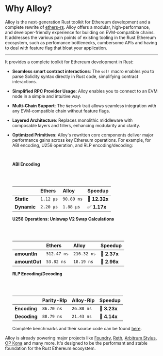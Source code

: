 # Why Alloy?

Alloy is the next-generation Rust toolkit for Ethereum development and a complete rewrite of [ethers-rs](https://www.gakonst.com/ethers-rs/getting-started/intro.html). Alloy offers a modular, high-performance, and developer-friendly experience for building on EVM-compatible chains.
It addresses the various pain points of existing tooling in the Rust Ethereum ecosystem, such as perfomance bottlenecks, cumbersome APIs and having to deal with feature flag that bloat your application.

---

It provides a complete toolkit for Ethereum development in Rust:

- **Seamless smart contract interactions**: The `sol!` macro enables you to parse Solidity syntax directly in Rust code, simplifying contract interactions.

- **Simplified RPC Provider Usage**: Alloy enables you to connect to an EVM node in a simple and intuitive way.

- **Multi-Chain Support**: The `Network` trait allows seamless integration with any EVM-compatible chain without feature flags.

- **Layered Architecture**: Replaces monolithic middleware with composable layers and fillers, enhancing modularity and clarity.

- **Optimized Primitives**: Alloy's rewritten core components deliver major performance gains across key Ethereum operations. For example, for ABI encoding, U256 operation, and RLP encoding/decoding:

  <br />

  **ABI Encoding**

  <br />
  <br />

  |             | Ethers    | Alloy      | Speedup       |
  | :---------- | :-------- | :--------- | :------------ |
  | **Static**  | `1.12 μs` | `90.89 ns` | 🚀 **12.32x** |
  | **Dynamic** | `2.20 μs` | `1.88 μs`  | ✅ **1.17x**  |

  **U256 Operations: Uniswap V2 Swap Calculations**

  <br />
  <br />

  |               | Ethers      | Alloy       | Speedup      |
  | :------------ | :---------- | :---------- | :----------- |
  | **amountIn**  | `512.47 ns` | `216.32 ns` | 🚀 **2.37x** |
  | **amountOut** | `53.82 ns`  | `18.19 ns`  | 🚀 **2.96x** |

  **RLP Encoding/Decoding**

  <br />
  <br />

  |              | Parity-Rlp | Alloy-Rlp  | Speedup      |
  | :----------- | :--------- | :--------- | :----------- |
  | **Encoding** | `86.70 ns` | `26.88 ns` | 🚀 **3.23x** |
  | **Decoding** | `88.79 ns` | `21.43 ns` | 🚀 **4.14x** |

  Complete benchmarks and their source code can be found [here](https://github.com/alloy-rs/examples/tree/main/benches).

Alloy is already powering major projects like [Foundry](https://github.com/foundry-rs/foundry), [Reth](https://github.com/paradigmxyz/reth), [Arbitrum Stylus](https://github.com/OffchainLabs/stylus-sdk-rs), [OP Kona](https://github.com/op-rs/kona) and many more. It's designed to be the performant and stable foundation for the Rust Ethereum ecosystem.
